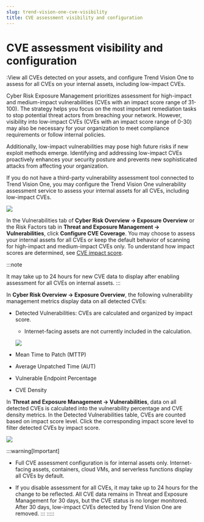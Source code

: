 ```yaml
---
slug: trend-vision-one-cve-visibility
title: CVE assessment visibility and configuration
---
```

# CVE assessment visibility and configuration

:View all CVEs detected on your assets, and configure Trend Vision One to assess for all CVEs on your internal assets, including low-impact CVEs.

Cyber Risk Exposure Management prioritizes assessment for high-impact and medium-impact vulnerabilities (CVEs with an impact score range of 31-100). The strategy helps you focus on the most important remediation tasks to stop potential threat actors from breaching your network. However, visibility into low-impact CVEs (CVEs with an impact score range of 0-30) may also be necessary for your organization to meet compliance requirements or follow internal policies.

Additionally, low-impact vulnerabilities may pose high future risks if new exploit methods emerge. Identifying and addressing low-impact CVEs proactively enhances your security posture and prevents new sophisticated attacks from affecting your organization.

If you do not have a third-party vulnerability assessment tool connected to Trend Vision One, you may configure the Trend Vision One vulnerability assessment service to assess your internal assets for all CVEs, including low-impact CVEs.

![](/images/fullCVEcoverageModal=GUID-c41d71a5-936c-4f07-923c-decf69a0d98d.webp)

In the Vulnerabilities tab of **Cyber Risk Overview → Exposure Overview** or the Risk Factors tab in **Threat and Exposure Management → Vulnerabilities**, click **Configure CVE Coverage**. You may choose to assess your internal assets for all CVEs or keep the default behavior of scanning for high-impact and medium-impact CVEs only. To understand how impact scores are determined, see [CVE impact score](cve-impact-score.mdx).

:::note

It may take up to 24 hours for new CVE data to display after enabling assessment for all CVEs on internal assets.
:::

In **Cyber Risk Overview → Exposure Overview**, the following vulnerability management metrics display data on all detected CVEs:

- Detected Vulnerabilities: CVEs are calculated and organized by impact score.

  - Internet-facing assets are not currently included in the calculation.

  ![](/images/detectedVulnerabilities=GUID-9302461e-7398-4471-91e8-91d0a57d7eaa.webp)

- Mean Time to Patch (MTTP)

- Average Unpatched Time (AUT)

- Vulnerable Endpoint Percentage

- CVE Density

In **Threat and Exposure Management → Vulnerabilities**, data on all detected CVEs is calculated into the vulnerability percentage and CVE density metrics. In the Detected Vulnerabilities table, CVEs are counted based on impact score level. Click the corresponding impact score level to filter detected CVEs by impact score.

![](/images/ODallCVEs=GUID-3b441cb0-26cd-4a3b-bf43-82de935ae319.webp)

:::warning[Important]

- Full CVE assessment configuration is for internal assets only. Internet-facing assets, containers, cloud VMs, and serverless functions display all CVEs by default.

- If you disable assessment for all CVEs, it may take up to 24 hours for the change to be reflected. All CVE data remains in Threat and Exposure Management for 30 days, but the CVE status is no longer monitored. After 30 days, low-impact CVEs detected by Trend Vision One are removed.
:::
:::::
